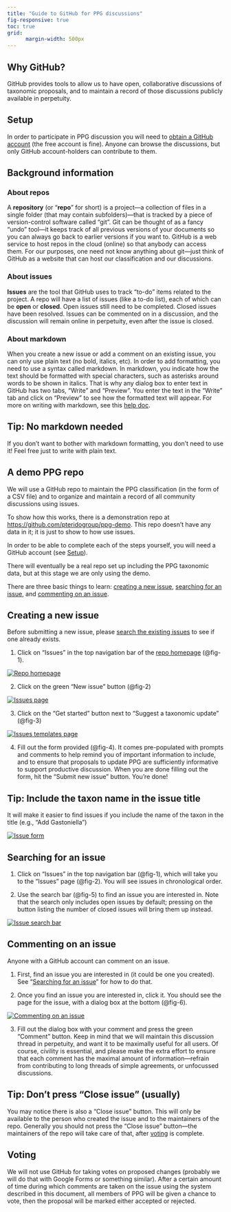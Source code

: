 ```yaml
---
title: "Guide to GitHub for PPG discussions"
fig-responsive: true
toc: true
grid:
      margin-width: 500px
---
```


## Why GitHub? {#why-github}

GitHub provides tools to allow us to have open, collaborative discussions of taxonomic proposals, and to maintain a record of those discussions publicly available in perpetuity.

## Setup {#setup}

In order to participate in PPG discussion you will need to [obtain a GitHub account](https://docs.github.com/en/get-started/signing-up-for-github/signing-up-for-a-new-github-account) (the free account is fine). Anyone can browse the discussions, but only GitHub account-holders can contribute to them.

## Background information

### About repos

A **repository** (or "**repo**" for short) is a project—a collection of files in a single folder (that may contain subfolders)—that is tracked by a piece of version-control software called "git". Git can be thought of as a fancy "undo" tool—it keeps track of all previous versions of your documents so you can always go back to earlier versions if you want to. GitHub is a web service to host repos in the cloud (online) so that anybody can access them. For our purposes, one need not know anything about git—just think of GitHub as a website that can host our classification and our discussions.

### About issues

**Issues** are the tool that GitHub uses to track "to-do" items related to the project. A repo will have a list of issues (like a to-do list), each of which can be **open** or **closed**. Open issues still need to be completed. Closed issues have been resolved. Issues can be commented on in a discussion, and the discussion will remain online in perpetuity, even after the issue is closed.

### About markdown {#about-markdown}

When you create a new issue or add a comment on an existing issue, you can only use plain text (no bold, italics, etc). In order to add formatting, you need to use a syntax called markdown. In markdown, you indicate how the text should be formatted with special characters, such as asterisks  around words to be shown in italics. That is why any dialog box to enter text in GitHub has two tabs, "Write" and "Preview". You enter the text in the "Write" tab and click on "Preview" to see how the formatted text will appear. For more on writing with markdown, see this [help doc](https://docs.github.com/en/get-started/writing-on-github/getting-started-with-writing-and-formatting-on-github/about-writing-and-formatting-on-github).

::: {.callout-tip}
## Tip: No markdown needed
If you don’t want to bother with markdown formatting, you don’t need to use it! Feel free just to write with plain text. 
:::

## A demo PPG repo

We will use a GitHub repo to maintain the PPG classification (in the form of a CSV file) and to organize and maintain a record of all community discussions using issues.

To show how this works, there is a demonstration repo at [https://github.com/pteridogroup/ppg-demo](https://github.com/pteridogroup/ppg-demo). This repo doesn’t have any data in it; it is just to show to how use issues. 

::: {.callout-note}
In order to be able to complete each of the steps yourself, you will need a GitHub account (see [Setup](#setup)).
:::

::: {.callout-important}
There will eventually be a real repo set up including the PPG taxonomic data, but at this stage we are only using the demo.
:::

There are three basic things to learn: [creating a new issue](#creating-a-new-issue), [searching for an issue](#searching-for-an-issue), and [commenting on an issue](#commenting-on-an-issue).

## Creating a new issue {#creating-a-new-issue}

::: {.callout-warning}
Before submitting a new issue, please [search the existing issues](#searching-for-an-issue) to see if one already exists.
:::

1. Click on "Issues" in the top navigation bar of the [repo homepage](https://github.com/pteridogroup/ppg-demo) (@fig-1).

::: {.column-margin}
[![Repo homepage](images/fig_1.png){#fig-1}](images/fig_1.png)
:::

2. Click on the green "New issue" button (@fig-2)

::: {.column-margin}
[![Issues page](images/fig_2.png){#fig-2}](images/fig_2.png)
:::

3. Click on the "Get started" button next to "Suggest a taxonomic update" (@fig-3)

::: {.column-margin}
[![Issues templates page](images/fig_3.png){#fig-3}](images/fig_3.png)
:::

4. Fill out the form provided (@fig-4). It comes pre-populated with prompts and comments to help remind you of important information to include, and to ensure that proposals to update PPG are sufficiently informative to support productive discussion. When you are done filling out the form, hit the "Submit new issue" button. You're done!

::: {.callout-tip}
## Tip: Include the taxon name in the issue title
It will make it easier to find issues if you include the name of the taxon in the title (e.g., "Add Gastoniella")
:::

::: {.column-margin}
[![Issue form](images/fig_4.png){#fig-4}](images/fig_4.png)
:::

## Searching for an issue {#searching-for-an-issue}

1. Click on "Issues" in the top navigation bar (@fig-1), which will take you to the "Issues" page (@fig-2). You will see issues in chronological order.

2. Use the search bar (@fig-5) to find an issue you are interested in. Note that the search only includes open issues by default; pressing on the button listing the number of closed issues will bring them up instead. 

::: {.column-margin}
[![Issue search bar](images/fig_5.png){#fig-5}](images/fig_5.png)
:::

## Commenting on an issue {#commenting-on-an-issue}

Anyone with a GitHub account can comment on an issue.

1. First, find an issue you are interested in (it could be one you created). See "[Searching for an issue](#searching-for-an-issue)" for how to do that.

2. Once you find an issue you are interested in, click it. You should see the page for the issue, with a dialog box at the bottom (@fig-6).

::: {.column-margin}
[![Commenting on an issue](images/fig_6.png){#fig-6}](images/fig_6.png)
:::

3. Fill out the dialog box with your comment and press the green "Comment" button.  Keep in mind that we will maintain this discussion thread in perpetuity, and want it to be maximally useful for all users. Of course, civility is essential, and please make the extra effort to ensure that each comment has the maximal amount of information---refrain from contributing to long threads of simple agreements, or unfocussed discussions.

::: {.callout-tip}
## Tip: Don't press "Close issue" (usually)
You may notice there is also a "Close issue" button. This will only be available to the person who created the issue and to the maintainers of the repo. Generally you should not press the "Close issue" button---the maintainers of the repo will take care of that, after [voting](#voting) is complete.
:::

## Voting {#voting}

We will not use GitHub for taking votes on proposed changes (probably we will do that with Google Forms or something similar). After a certain amount of time during which comments are taken on the issue using the system described in this document, all members of PPG will be given a chance to vote, then the proposal will be marked either accepted or rejected.
